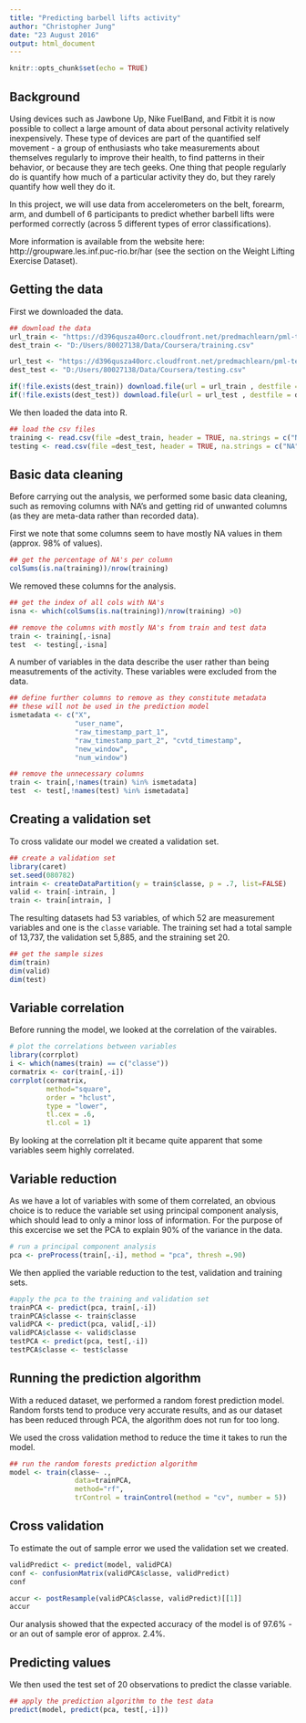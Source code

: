```yaml
---
title: "Predicting barbell lifts activity"
author: "Christopher Jung"
date: "23 August 2016"
output: html_document
---
```


```r
knitr::opts_chunk$set(echo = TRUE)
```

## Background

Using devices such as Jawbone Up, Nike FuelBand, and Fitbit it is now possible to collect a large amount of data about personal activity relatively inexpensively. These type of devices are part of the quantified self movement - a group of enthusiasts who take measurements about themselves regularly to improve their health, to find patterns in their behavior, or because they are tech geeks. One thing that people regularly do is quantify how much of a particular activity they do, but they rarely quantify how well they do it.

In this project, we will use data from accelerometers on the belt, forearm, arm, and dumbell of 6 participants to predict whether barbell lifts were performed correctly (across 5 different types of error classifications).

More information is available from the website here: http://groupware.les.inf.puc-rio.br/har (see the section on the Weight Lifting Exercise Dataset).

## Getting the data
First we downloaded the data.

```r
## download the data
url_train <- "https://d396qusza40orc.cloudfront.net/predmachlearn/pml-training.csv"
dest_train <- "D:/Users/80027138/Data/Coursera/training.csv"

url_test <- "https://d396qusza40orc.cloudfront.net/predmachlearn/pml-testing.csv"
dest_test <- "D:/Users/80027138/Data/Coursera/testing.csv"

if(!file.exists(dest_train)) download.file(url = url_train , destfile = dest_train)
if(!file.exists(dest_test)) download.file(url = url_test , destfile = dest_test)

```

We then loaded the data into R.

```r
## load the csv files
training <- read.csv(file =dest_train, header = TRUE, na.strings = c("NA",""))
testing <- read.csv(file =dest_test, header = TRUE, na.strings = c("NA",""))

```

## Basic data cleaning

Before carrying out the analysis, we performed some basic data cleaning, such as removing columns with NA's and getting rid of unwanted columns (as they are meta-data rather than recorded data).

First we note that some columns seem to have mostly NA values in them (approx. 98% of values).

```r
## get the percentage of NA's per column
colSums(is.na(training))/nrow(training)

```

We removed these columns for the analysis.

```r
## get the index of all cols with NA's
isna <- which(colSums(is.na(training))/nrow(training) >0)

## remove the columns with mostly NA's from train and test data
train <- training[,-isna] 
test  <- testing[,-isna] 

```

A number of variables in the data describe the user rather than being measutrements of the activity. These variables were excluded from the data.

```r
## define further columns to remove as they constitute metadata
## these will not be used in the prediction model 
ismetadata <- c("X", 
                "user_name", 
                "raw_timestamp_part_1", 
                "raw_timestamp_part_2", "cvtd_timestamp",
                "new_window",
                "num_window")

## remove the unnecessary columns
train <- train[,!names(train) %in% ismetadata] 
test  <- test[,!names(test) %in% ismetadata] 
```

## Creating a validation set

To cross validate our model we created a validation set. 

```r
## create a validation set
library(caret)
set.seed(080782)
intrain <- createDataPartition(y = train$classe, p = .7, list=FALSE)
valid <- train[-intrain, ]  
train <- train[intrain, ]    
```

The resulting datasets had 53 variables, of which 52 are measurement variables and one is the `classe` variable. The training set had a total sample of 13,737, the validation set 5,885, and the straining set 20.

```r
## get the sample sizes
dim(train) 
dim(valid)
dim(test)
```

## Variable correlation

Before running the model, we looked at the correlation of the vairables.

```r
# plot the correlations between variables
library(corrplot)
i <- which(names(train) == c("classe"))
cormatrix <- cor(train[,-i])
corrplot(cormatrix, 
         method="square",
         order = "hclust",
         type = "lower",
         tl.cex = .6,
         tl.col = 1)
```

By looking at the correlation plt it became quite apparent that some variables seem highly correlated. 

## Variable reduction

As we have a lot of variables with some of them correlated, an obvious choice is to reduce the variable set using principal component analysis, which should lead to only a minor loss of information. For the purpose of this excercise we set the PCA to explain 90% of the variance in the data.

```r
# run a principal component analysis
pca <- preProcess(train[,-i], method = "pca", thresh =.90)

```

We then applied the variable reduction to the test, validation and training sets.

```r
#apply the pca to the training and validation set
trainPCA <- predict(pca, train[,-i])
trainPCA$classe <- train$classe
validPCA <- predict(pca, valid[,-i])
validPCA$classe <- valid$classe
testPCA <- predict(pca, test[,-i])
testPCA$classe <- test$classe
```

## Running the prediction algorithm

With a reduced dataset, we performed a random forest prediction model. Random forsts tend to produce very accurate results, and as our dataset has been reduced through PCA, the algorithm does not run for too long.

We used the cross validation method to reduce the time it takes to run the model.
```r
## run the random forests prediction algorithm
model <- train(classe~ .,
                data=trainPCA,
                method="rf",
                trControl = trainControl(method = "cv", number = 5))
```


## Cross validation

To estimate the out of sample error we used the validation set we created.

```r
validPredict <- predict(model, validPCA)
conf <- confusionMatrix(validPCA$classe, validPredict)
conf

accur <- postResample(validPCA$classe, validPredict)[[1]]
accur
```

Our analysis showed that the expected accuracy of the model is of 97.6% - or an out of sample eror of approx. 2.4%.

## Predicting values

We then used the test set of 20 observations to predict the classe variable.
```r
## apply the prediction algorithm to the test data
predict(model, predict(pca, test[,-i]))

```